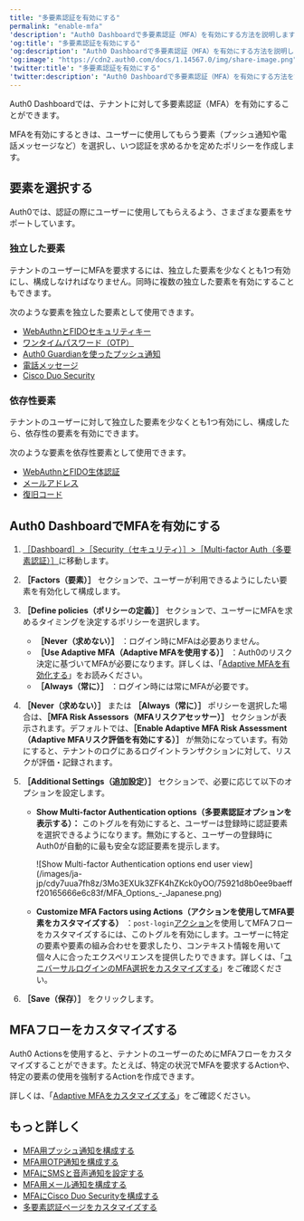```yaml
---
title: "多要素認証を有効にする"
permalink: "enable-mfa"
'description': "Auth0 Dashboardで多要素認証（MFA）を有効にする方法を説明します。"
'og:title': "多要素認証を有効にする"
'og:description': "Auth0 Dashboardで多要素認証（MFA）を有効にする方法を説明します。"
'og:image': "https://cdn2.auth0.com/docs/1.14567.0/img/share-image.png"
'twitter:title': "多要素認証を有効にする"
'twitter:description': "Auth0 Dashboardで多要素認証（MFA）を有効にする方法を説明します。"
---
```


<Tooltip data-tooltip-id="react-containers-DefinitionTooltip-0" href="/ja-jp/glossary?term=auth0-dashboard" tip="Auth0 Dashboard: サービスを構成するためのAuth0の主製品。" cta="用語集の表示">Auth0 Dashboard</Tooltip>では、テナントに対して多要素認証（<Tooltip data-tooltip-id="react-containers-DefinitionTooltip-0" href="/ja-jp/glossary?term=multifactor-authentication" tip="多要素認証（MFA）: ユーザー名とパスワードに加えて、SMS経由のコードなどの要素を使用するユーザー認証プロセス。" cta="用語集の表示">MFA</Tooltip>）を有効にすることができます。

MFAを有効にするときは、ユーザーに使用してもらう要素（プッシュ通知や電話メッセージなど）を選択し、いつ認証を求めるかを定めたポリシーを作成します。

## 要素を選択する

Auth0では、認証の際にユーザーに使用してもらえるよう、さまざまな要素をサポートしています。

### 独立した要素

テナントのユーザーにMFAを要求するには、独立した要素を少なくとも1つ有効にし、構成しなければなりません。同時に複数の独立した要素を有効にすることもできます。

次のような要素を独立した要素として使用できます。

* [WebAuthnとFIDOセキュリティキー](/ja-jp/secure/multi-factor-authentication/fido-authentication-with-webauthn/configure-webauthn-security-keys-for-mfa)
* [ワンタイムパスワード（OTP）](/ja-jp/secure/multi-factor-authentication/multi-factor-authentication-factors/configure-otp-notifications-for-mfa)
* [Auth0 Guardianを使ったプッシュ通知](/ja-jp/secure/multi-factor-authentication/multi-factor-authentication-factors/configure-push-notifications-for-mfa)
* [電話メッセージ](/ja-jp/secure/multi-factor-authentication/multi-factor-authentication-factors/configure-sms-voice-notifications-mfa)
* [Cisco Duo Security](/ja-jp/secure/multi-factor-authentication/configure-cisco-duo-for-mfa)

### 依存性要素

テナントのユーザーに対して独立した要素を少なくとも1つ有効にし、構成したら、依存性の要素を有効にできます。

次のような要素を依存性要素として使用できます。

* [WebAuthnとFIDO生体認証](/ja-jp/secure/multi-factor-authentication/fido-authentication-with-webauthn/configure-webauthn-device-biometrics-for-mfa)
* [メールアドレス](/ja-jp/secure/multi-factor-authentication/multi-factor-authentication-factors/configure-email-notifications-for-mfa)
* [復旧コード](/ja-jp/secure/multi-factor-authentication/configure-recovery-codes-for-mfa)

## Auth0 DashboardでMFAを有効にする

1. [［Dashboard］>［Security（セキュリティ）］>［Multi-factor Auth（多要素認証）］](https://manage.auth0.com/#/security/mfa)に移動します。
2. **［Factors（要素）］** セクションで、ユーザーが利用できるようにしたい要素を有効化して構成します。
3. **［Define policies（ポリシーの定義）］** セクションで、ユーザーにMFAを求めるタイミングを決定するポリシーを選択します。

   * **［Never（求めない）］** ：ログイン時にMFAは必要ありません。
   * **［Use Adaptive MFA（Adaptive MFAを使用する）］** ：Auth0のリスク決定に基づいてMFAが必要になります。詳しくは、「[Adaptive MFAを有効化する](/ja-jp/secure/multi-factor-authentication/adaptive-mfa)」をお読みください。
   * **［Always（常に）］** ：ログイン時には常にMFAが必要です。
4. **［Never（求めない）］** または **［Always（常に）］** ポリシーを選択した場合は、**［MFA Risk Assessors（MFAリスクアセッサー）］** セクションが表示されます。デフォルトでは、**［Enable Adaptive MFA Risk Assessment（Adaptive MFAリスク評価を有効にする）］** が無効になっています。有効にすると、テナントのログにあるログイントランザクションに対して、リスクが評価・記録されます。
5. **［Additional Settings（追加設定）］** セクションで、必要に応じて以下のオプションを設定します。

   * **Show Multi-factor Authentication options（多要素認証オプションを表示する）：** このトグルを有効にすると、ユーザーは登録時に認証要素を選択できるようになります。無効にすると、ユーザーの登録時にAuth0が自動的に最も安全な認証要素を提示します。

     <Frame>![Show Multi-factor Authentication options end user view](/images/ja-jp/cdy7uua7fh8z/3Mo3EXUk3ZFK4hZKck0yOO/75921d8b0ee9baefff20165666e6c83f/MFA_Options_-_Japanese.png)</Frame>

   * **Customize MFA Factors using Actions（アクションを使用してMFA要素をカスタマイズする）** ：`post-login`[アクション](/ja-jp/customize/actions)を使用してMFAフローをカスタマイズするには、このトグルを有効にします。ユーザーに特定の要素や要素の組み合わせを要求したり、コンテキスト情報を用いて個々人に合ったエクスペリエンスを提供したりできます。詳しくは、「[ユニバーサルログインのMFA選択をカスタマイズする](/ja-jp/secure/multi-factor-authentication/customize-mfa/customize-mfa-selection-universal-login)」をご確認ください。
6. **［Save（保存）］** をクリックします。

## MFAフローをカスタマイズする

Auth0 Actionsを使用すると、テナントのユーザーのためにMFAフローをカスタマイズすることができます。たとえば、特定の状況でMFAを要求するActionや、特定の要素の使用を強制するActionを作成できます。

詳しくは、「[Adaptive MFAをカスタマイズする](https://auth0.com/docs/secure/multi-factor-authentication/adaptive-mfa/adaptive-mfa-rules)」をご確認ください。

## もっと詳しく

* [MFA用プッシュ通知を構成する](/ja-jp/secure/multi-factor-authentication/multi-factor-authentication-factors/configure-push-notifications-for-mfa)
* [MFA用OTP通知を構成する](/ja-jp/secure/multi-factor-authentication/multi-factor-authentication-factors/configure-otp-notifications-for-mfa)
* [MFAにSMSと音声通知を設定する](/ja-jp/secure/multi-factor-authentication/multi-factor-authentication-factors/configure-sms-voice-notifications-mfa)
* [MFA用メール通知を構成する](/ja-jp/secure/multi-factor-authentication/multi-factor-authentication-factors/configure-email-notifications-for-mfa)
* [MFAにCisco Duo Securityを構成する](/ja-jp/secure/multi-factor-authentication/configure-cisco-duo-for-mfa)
* [多要素認証ページをカスタマイズする](/ja-jp/secure/multi-factor-authentication/customize-mfa)